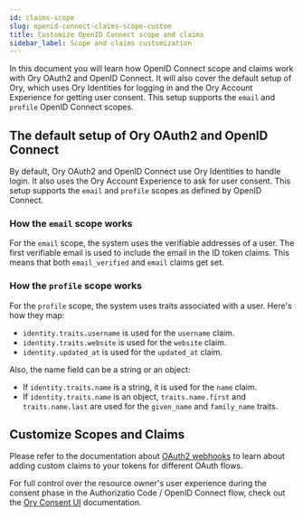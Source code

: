 ```yaml
---
id: claims-scope
slug: openid-connect-claims-scope-custom
title: Customize OpenID Connect scope and claims
sidebar_label: Scope and claims customization
---
```


In this document you will learn how OpenID Connect scope and claims work with Ory OAuth2 and OpenID Connect. It will also cover
the default setup of Ory, which uses Ory Identities for logging in and the Ory Account Experience for getting user consent. This
setup supports the `email` and `profile` OpenID Connect scopes.

## The default setup of Ory OAuth2 and OpenID Connect

By default, Ory OAuth2 and OpenID Connect use Ory Identities to handle login. It also uses the Ory Account Experience to ask for
user consent. This setup supports the `email` and `profile` scopes as defined by OpenID Connect.

### How the `email` scope works

For the `email` scope, the system uses the verifiable addresses of a user. The first verifiable email is used to include the email
in the ID token claims. This means that both `email_verified` and `email` claims get set.

### How the `profile` scope works

For the `profile` scope, the system uses traits associated with a user. Here's how they map:

- `identity.traits.username` is used for the `username` claim.
- `identity.traits.website` is used for the `website` claim.
- `identity.updated_at` is used for the `updated_at` claim.

Also, the name field can be a string or an object:

- If `identity.traits.name` is a string, it is used for the `name` claim.
- If `identity.traits.name` is an object, `traits.name.first` and `traits.name.last` are used for the `given_name` and
  `family_name` traits.

## Customize Scopes and Claims

Please refer to the documentation about [OAuth2 webhooks](../hydra/guides/oauth2-webhooks.mdx) to learn about adding custom claims
to your tokens for different OAuth flows.

For full control over the resource owner's user experience during the consent phase in the Authorizatio Code / OpenID Connect
flow, check out the [Ory Consent UI](./custom-login-consent/flow.mdx) documentation.
